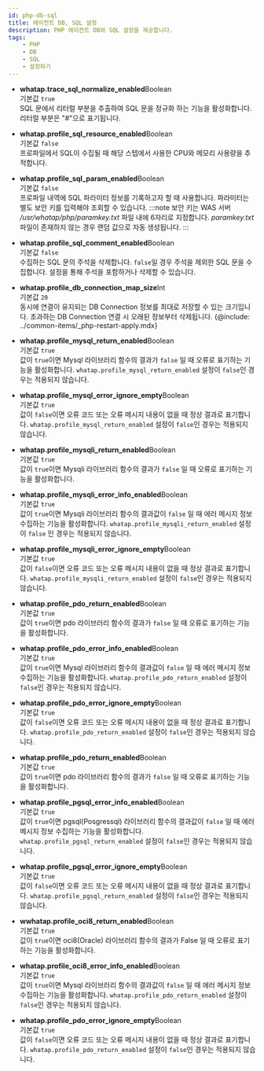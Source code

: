 ```yaml
---
id: php-db-sql
title: 에이전트 DB, SQL 설정
description: PHP 에이전트 DB와 SQL 설정을 제공합니다.
tags:
    - PHP
    - DB
    - SQL
    - 설정하기
---
```


* **whatap.trace_sql_normalize_enabled**<span class='type'>Boolean</span><br/>
    기본값 `true`<br/>
    SQL 문에서 리터럴 부분을 추출하여 SQL 문을 정규화 하는 기능을 활성화합니다. 리터럴 부분은 "#"으로 표기됩니다.

* **whatap.profile_sql_resource_enabled**<span class='type'>Boolean</span><br/>
    기본값 `false`<br/>
    프로파일에서 SQL이 수집될 때 해당 스텝에서 사용한 CPU와 메모리 사용량을 추적합니다.

* **whatap.profile_sql_param_enabled**<span class='type'>Boolean</span><br/>
    기본값 `false`<br/>
    프로파일 내역에 SQL 파라미터 정보를 기록하고자 할 때 사용합니다. 파라미터는 별도 보안 키를 입력해야 조회할 수 있습니다.
:::note
보안 키는 WAS 서버 */usr/whatap/php/paramkey.txt* 파일 내에 6자리로 지정합니다. *paramkey.txt* 파일이 존재하지 않는 경우 랜덤 값으로 자동 생성됩니다.
:::

* **whatap.profile_sql_comment_enabled**<span class='type'>Boolean</span><br/>
    기본값 `false`<br/>
    수집하는 SQL 문의 주석을 삭제합니다. `false`일 경우 주석을 제외한 SQL 문을 수집합니다. 설정을 통해 주석을 포함하거나 삭제할 수 있습니다.

* **whatap.profile_db_connection_map_size**<span class='type'>Int</span><br/>
    기본값 `20`<br/>
    동시에 연결이 유지되는 DB Connection 정보를 최대로 저장할 수 있는 크기입니다. 초과하는 DB Connection 연결 시 오래된 정보부터 삭제됩니다. 
{@include: ../common-items/_php-restart-apply.mdx}

* **whatap.profile_mysql_return_enabled**<span class='type'>Boolean</span><br/>
    기본값 `true`<br/>
    값이 `true`이면  Mysql 라이브러리 함수의 결과가 `false` 일 때 오류로 표기하는 기능을 활성화합니다. `whatap.profile_mysql_return_enabled` 설정이 `false`인 경우는 적용되지 않습니다.

* **whatap.profile_mysql_error_ignore_empty**<span class='type'>Boolean</span><br/>
    기본값 `true`<br/>
    값이 `false`이면  오류 코드 또는 오류 메시지 내용이 없을 때 정상 결과로 표기합니다. `whatap.profile_mysql_return_enabled` 설정이 `false`인 경우는 적용되지 않습니다.

* **whatap.profile_mysqli_return_enabled**<span class='type'>Boolean</span><br/>
    기본값 `true`<br/>
    값이 `true`이면  Mysqli 라이브러리 함수의 결과가 `false` 일 때 오류로 표기하는 기능을 활성화합니다.

* **whatap.profile_mysqli_error_info_enabled**<span class='type'>Boolean</span><br/>
    기본값 `true`<br/>
    값이 `true`이면  Mysqli 라이브러리 함수의 결과값이 `false` 일 때 에러 메시지 정보 수집하는 기능을 활성화합니다. `whatap.profile_mysqli_return_enabled` 설정이 `false` 인 경우는 적용되지 않습니다.

* **whatap.profile_mysqli_error_ignore_empty**<span class='type'>Boolean</span><br/>
    기본값 `true`<br/>
    값이 `false`이면  오류 코드 또는 오류 메시지 내용이 없을 때 정상 결과로 표기합니다. `whatap.profile_mysqli_return_enabled` 설정이 `false`인 경우는 적용되지 않습니다.

* **whatap.profile_pdo_return_enabled**<span class='type'>Boolean</span><br/>
    기본값 `true`<br/>
    값이 `true`이면  pdo 라이브러리 함수의 결과가 `false` 일 때 오류로 표기하는 기능을 활성화합니다.

* **whatap.profile_pdo_error_info_enabled**<span class='type'>Boolean</span><br/>
    기본값 `true`<br/>
    값이 `true`이면  Mysql 라이브러리 함수의 결과값이 `false` 일 때 에러 메시지 정보 수집하는 기능을 활성화합니다. `whatap.profile_pdo_return_enabled` 설정이 `false`인 경우는 적용되지 않습니다.

* **whatap.profile_pdo_error_ignore_empty**<span class='type'>Boolean</span><br/>
    기본값 `true`<br/>
    값이 `false`이면  오류 코드 또는 오류 메시지 내용이 없을 때 정상 결과로 표기합니다. `whatap.profile_pdo_return_enabled` 설정이 `false`인 경우는 적용되지 않습니다.

* **whatap.profile_pdo_return_enabled**<span class='type'>Boolean</span><br/>
    기본값 `true`<br/>
    값이 `true`이면  pdo 라이브러리 함수의 결과가 `false` 일 때 오류로 표기하는 기능을 활성화합니다.

* **whatap.profile_pgsql_error_info_enabled**<span class='type'>Boolean</span><br/>
    기본값 `true`<br/>
    값이 `true`이면  pgsql(Posgressql) 라이브러리 함수의 결과값이 `false` 일 때 에러 메시지 정보 수집하는 기능을 활성화합니다. `whatap.profile_pgsql_return_enabled` 설정이 `false`인 경우는 적용되지 않습니다.

* **whatap.profile_pgsql_error_ignore_empty**<span class='type'>Boolean</span><br/>
    기본값 `true`<br/>
    값이 `false`이면  오류 코드 또는 오류 메시지 내용이 없을 때 정상 결과로 표기합니다. `whatap.profile_pgsql_return_enabled` 설정이 `false`인 경우는 적용되지 않습니다.

* **wwhatap.profile_oci8_return_enabled**<span class='type'>Boolean</span><br/>
    기본값 `true`<br/>
    값이 `true`이면  oci8(Oracle) 라이브러리 함수의 결과가 False 일 때 오류로 표기하는 기능을 활성화합니다.

* **whatap.profile_oci8_error_info_enabled**<span class='type'>Boolean</span><br/>
    기본값 `true`<br/>
    값이 `true`이면  Mysql 라이브러리 함수의 결과값이 `false` 일 때 에러 메시지 정보 수집하는 기능을 활성화합니다. `whatap.profile_pdo_return_enabled` 설정이 `false`인 경우는 적용되지 않습니다.

* **whatap.profile_pdo_error_ignore_empty**<span class='type'>Boolean</span><br/>
    기본값 `true`<br/>
    값이 `false`이면  오류 코드 또는 오류 메시지 내용이 없을 때 정상 결과로 표기합니다. `whatap.profile_pdo_return_enabled` 설정이 `false`인 경우는 적용되지 않습니다.